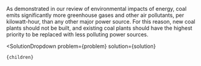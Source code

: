 

As demonstrated in our review of environmental impacts of energy, coal emits significantly more greenhouse gases and other air pollutants, per kilowatt-hour, than any other major power source. For this reason, new coal plants should not be built, and existing coal plants should have the highest priority to be replaced with less polluting power sources.

  <SolutionDropdown 
    problem={problem} 
    solution={solution}
  >
    {children}
  </SolutionDropdown>